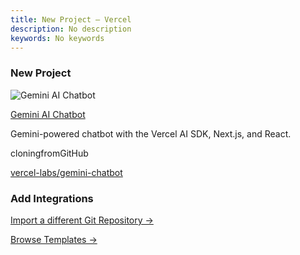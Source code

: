 ```yaml
---
title: New Project – Vercel
description: No description
keywords: No keywords
---
```


### New Project

![Gemini AI Chatbot](/_next/image?url=https%3A%2F%2Fimages.ctfassets.net%2Fe5382hct74si%2F1nvXeRtBeI8sLr1TwJn26j%2F78310e410e7f0c209b306c6bc50b4034%2FGemini.jpg&w=384&q=75)

[Gemini AI Chatbot](https://gemini.vercel.ai)

Gemini-powered chatbot with the Vercel AI SDK, Next.js, and React.

cloningfromGitHub

[vercel-labs/gemini-chatbot](https://github.com/vercel-labs/gemini-chatbot)

### Add Integrations

[Import a different Git Repository →](/new)

[Browse Templates →](/new/templates)